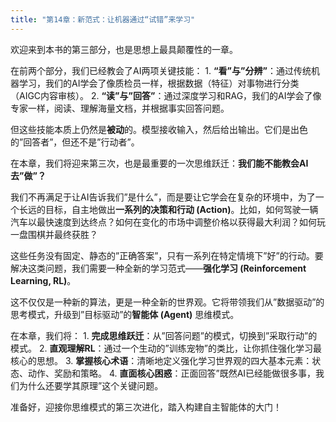 ```yaml
---
title: "第14章：新范式：让机器通过“试错”来学习"
---
```


欢迎来到本书的第三部分，也是思想上最具颠覆性的一章。

在前两个部分，我们已经教会了AI两项关键技能：
1.  **"看"与"分辨"**：通过传统机器学习，我们的AI学会了像质检员一样，根据数据（特征）对事物进行分类（AIGC内容审核）。
2.  **"读"与"回答"**：通过深度学习和RAG，我们的AI学会了像专家一样，阅读、理解海量文档，并根据事实回答问题。

但这些技能本质上仍然是**被动**的。模型接收输入，然后给出输出。它们是出色的"回答者"，但还不是"行动者"。

在本章，我们将迎来第三次，也是最重要的一次思维跃迁：**我们能不能教会AI去"做"？**

我们不再满足于让AI告诉我们"是什么"，而是要让它学会在复杂的环境中，为了一个长远的目标，自主地做出**一系列的决策和行动 (Action)**。比如，如何驾驶一辆汽车以最快速度到达终点？如何在变化的市场中调整价格以获得最大利润？如何玩一盘围棋并最终获胜？

这些任务没有固定、静态的"正确答案"，只有一系列在特定情境下"好"的行动。要解决这类问题，我们需要一种全新的学习范式——**强化学习 (Reinforcement Learning, RL)**。

这不仅仅是一种新的算法，更是一种全新的世界观。它将带领我们从"数据驱动"的思考模式，升级到"目标驱动"的**智能体 (Agent)** 思维模式。

在本章，我们将：
1.  **完成思维跃迁**：从"回答问题"的模式，切换到"采取行动"的模式。
2.  **直观理解RL**：通过一个生动的"训练宠物"的类比，让你抓住强化学习最核心的思想。
3.  **掌握核心术语**：清晰地定义强化学习世界观的四大基本元素：状态、动作、奖励和策略。
4.  **直面核心困惑**：正面回答"既然AI已经能做很多事，我们为什么还要学其原理"这个关键问题。

准备好，迎接你思维模式的第三次进化，踏入构建自主智能体的大门！ 